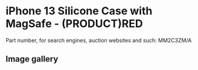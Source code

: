 
# iPhone 13 Silicone Case with MagSafe - (PRODUCT)RED

Part number, for search engines, auction websites and such: MM2C3ZM/A

## Image gallery

<div style={{ width: "768px" }}>
  <GalleryComponent
    images={[
      {
        original: "/everysource/MM2C3.png",
        thumbnail: "/everypreview/MM2C3.png",
      },
      {
        original: "/everysource/MM2C3_AV1.png",
        thumbnail: "/everypreview/MM2C3_AV1.png",
      },
      {
        original: "/everysource/MM2C3_AV2.png",
        thumbnail: "/everypreview/MM2C3_AV2.png",
      },
      {
        original: "/everysource/MM2C3_AV3.png",
        thumbnail: "/everypreview/MM2C3_AV3.png",
      },
      {
        original: "/everysource/MM2C3_AV4.png",
        thumbnail: "/everypreview/MM2C3_AV4.png",
      },
      {
        original: "/everysource/MM2C3_AV5.png",
        thumbnail: "/everypreview/MM2C3_AV5.png",
      },
      {
        original: "/everysource/MM2C3_AV6.png",
        thumbnail: "/everypreview/MM2C3_AV6.png",
      },
      {
        original: "/everysource/MM2C3_AV7.png",
        thumbnail: "/everypreview/MM2C3_AV7.png",
      }
    ]}
  />
</div>